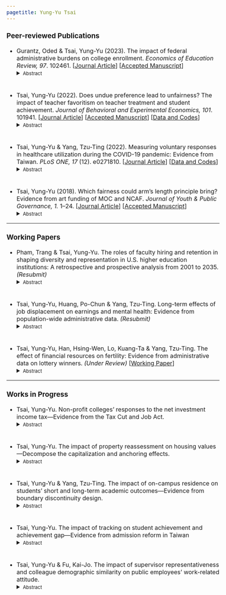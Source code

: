 ```yaml
---
pagetitle: Yung-Yu Tsai
---
```


<link rel="stylesheet" href="styles.css" type="text/css">
<style>
  body{
  font-size: 12pt;
}
</style>

### Peer-reviewed Publications

* Gurantz, Oded & Tsai, Yung-Yu (2023). The impact of federal administrative burdens on college enrollment. _Economics of Education Review, 97_. 102461. [<a href = "https://doi.org/10.1016/j.econedurev.2023.102461" target="_blank">Journal Article</a>] [<a href = "https://www.edworkingpapers.com/index.php/ai23-800" target="_blank">Accepted Manuscript</a>]
<details> <summary><font size=2>Abstract</font size></summary>
> <div style="line-height:100%;"><font size=2> Government programs impose eligibility requirements to balance the goals of improving welfare while minimizing waste. We study the impact of eligibility monitoring in the context of Federal Application for Federal Student Aid (FAFSA) submissions, where students may be subject to "verification" requirements that require them to confirm the accuracy of the data. Using a matching on observables design we do not find that students flagged for verification are less likely to enroll in college, which contrasts prior research. Verification reduces grant aid received but average changes are small, raising questions about the benefits of this administrative process. </font size></div>
</details>

<div style="line-height:50%;"><br></div>

* Tsai, Yung-Yu (2022). Does undue preference lead to unfairness? The impact of teacher favoritism on teacher treatment and student achievement. _Journal of Behavioral and Experimental Economics, 101_. 101941. [<a href = "https://doi.org/10.1016/j.socec.2022.101941" target="_blank">Journal Article</a>] [<a href = "papers/teacher_favoritism.pdf" target="_blank">Accepted Manuscript</a>] [<a href = "https://github.com/yungyutsai/teacher_favoritism" target="_blank">Data and Codes</a>] 
<details> <summary><font size=2>Abstract</font size></summary>
> <div style="line-height:100%;"><font size=2> This study investigates the impact of teacher favoritism (i.e., systematically favoring students of a specific gender, ethnicity, or high previous class ranking) on teacher treatment and student achievement. Based on the practice of random class grouping within schools, a school fixed effect model is used to estimate the causal effect of teacher favoritism. The results suggest that teacher favoritism toward students with a higher previous class rank increases the likelihood of these students consulting with their teacher on academic, emotional, and friendship issues. Also, female students are more likely to discuss friendships and emotional matters with pro-female teachers. However, the evidence of teacher favoritism's impact on student achievement is relatively weak. </font size></div>
</details>

<div style="line-height:50%;"><br></div>

* Tsai, Yung-Yu & Yang, Tzu-Ting (2022). Measuring voluntary responses in healthcare utilization during the COVID-19 pandemic: Evidence from Taiwan. _PLoS ONE, 17_ (12). e0271810. [<a href = "https://doi.org/10.1371/journal.pone.0271810" target="_blank">Journal Article</a>] [<a href = "https://github.com/yungyutsai/Taiwan_COVID19_Healthcare_Utilization" target="_blank">Data and Codes</a>]
<details> <summary><font size=2>Abstract</font size></summary>
> <div style="line-height:100%;"><font size=2> Healthcare has been one of the most affected sectors during the coronavirus disease 2019 (COVID-19) pandemic. The utilization of related services for non-COVID-19 diseases fell dramatically following the point at which the virus broke out; however, little is known about whether this observed decline in healthcare use was due to voluntary behaviors or enforced measures. This paper quantifies the spontaneous change in healthcare utilization during the pandemic. We utilize a county-by-week-level dataset from Taiwan’s National Health Insurance (NHI) record, covering the entire Taiwanese population, and a difference-in-differences design. Our results indicate that even if there were no human mobility restrictions or supply-side constraints, people voluntarily reduced their demand for healthcare, due to fears of contagion, or COVID-related precautionary behaviors. We find that the number of outpatient visits (inpatient admissions) decreased by 19% (10%) during the pandemic period (February to May 2020). Furthermore, the demand response of healthcare for Influenza-like illness (ILI) was much greater and more persistent than for non-ILI, thereby suggesting that the substantial decline in accessing healthcare was induced by positive public health externality of prevention measures for COVID-19. Finally, we find that the demand for healthcare services did not get back to the pre-pandemic baseline, even when there were no local coronavirus cases for 253 consecutive days (mid-April to December 2020) in Taiwan. </font size></div>
</details>

<div style="line-height:50%;"><br></div>

* Tsai, Yung-Yu (2018). Which fairness could arm's length principle bring? Evidence from art funding of MOC and NCAF. _Journal of Youth \& Public Governance, 1._ 1--24. [<a href = "https://drive.google.com/file/d/1EzRdrrql6QZP4a7Nfm0JBLwY3_PksYw8/view" target="_blank">Journal Article</a>] [<a href = "papers/art_funding.pdf" target="_blank">Accepted Manuscript</a>]
<details> <summary><font size=2>Abstract</font size></summary>
> <div style="line-height:100%;"><font size=2> The arm’s length principle implies that intermediary cultural organization performs better on art funding allocation than the government or politicians. This paper uses data from the art funding list from 2015 to 2017 in Taiwan to examine whether The National Culture and Arts Foundation (NCAF, an intermediary cultural organization) distributes funding fairer than The Ministry of Culture (MOC). There are three different concepts of fairness: equity, equality, and need (distributing funding to those who need it). The result of this paper shows MOC and NCAF have no significant difference in equity, but NCAF indeed performs better on equality and need than MOC, although the effect isn’t as strong as we thought. Based on these findings, this paper suggests that the arm’s length principle really works, and it’s necessary for MOC to collaborate with NCAF. However, it’s also important to improve the fairness of art funding allocation in the future. </font size></div>
</details>

------

### Working Papers

* Pham, Trang & Tsai, Yung-Yu. The roles of faculty hiring and retention in shaping diversity and representation in U.S. higher education institutions: A retrospective and prospective analysis from 2001 to 2035. _(Resubmit)_
<details> <summary><font size=2>Abstract</font size></summary>
> <div style="line-height:100%;"><font size=2> U.S. higher education institutions are hiring more minoritized faculty into their teaching workforce to satisfy the demand of an increasingly diverse racial and ethnic student population. However, it is not always clear whether specific hiring policies and plans are intended to address the matter of diversity or representation—two similar but qualitatively different concepts. The policy choices that institutions make result in different implementation approaches and long-term outcomes. Using data from the Integrated Postsecondary Education Data System (IPEDS) from 2001 to 2021, this study measures and compares the changes in faculty diversity and student–faculty representation in U.S. higher education institutions over the past two decades. It then develops several simulated scenarios to project the future racial and ethnic landscape of American campuses, depending on the different policy choices that institutions make through their hiring and retention policies. Our recommendation calls for balanced efforts in the retention and hiring of minoritized and underrepresented faculty that are adapted to the individual circumstances of institutions. </font size></div>
</details>


<div style="line-height:50%;"><br></div>

* Tsai, Yung-Yu, Huang, Po-Chun & Yang, Tzu-Ting. Long-term effects of job displacement on earnings and mental health: Evidence from population-wide administrative data. _(Resubmit)_
<details> <summary><font size=2>Abstract</font size></summary>
> <div style="line-height:100%;"><font size=2> Utilizing administrative data encompassing the entire population of Taiwan, this paper investigates the long-term effects of job displacement on earnings and mental health. Focusing on job loss resulting from mass layoffs, our estimates suggest displaced workers experienced a 67% earning loss in the year following a layoff. Even after ten years, earnings do not fully recover. Displaced workers also experience long-term deterioration in mental health, particularly related to stress, with a 16% increase in cumulative outpatient visits for mental health issues and a 57% increase in cumulative medical costs for mental illness in the decade post-displacement. The negative impact on mental health is more pronounced among workers with lower earnings, men, and older individuals. </font size></div>
</details>

<div style="line-height:50%;"><br></div>

* Tsai, Yung-Yu, Han, Hsing-Wen, Lo, Kuang-Ta & Yang, Tzu-Ting. The effect of financial resources on fertility: Evidence from administrative data on lottery winners. _(Under Review)_ [<a href = "https://ssrn.com/abstract=4300448" target="_blank">Working Paper</a>]
<details> <summary><font size=2>Abstract</font size></summary>
> <div style="line-height:100%;"><font size=2> This paper utilizes wealth shocks from winning lottery prizes to examine the causal effect of financial resources on fertility. We employ extensive panels of administrative data encompassing over 0.4 million lottery winners in Taiwan and implement a triple-differences design. Our analyses reveal that a substantial lottery win can significantly increase fertility, the implied wealth elasticity of which is around 0.06. Moreover, the primary channel through which fertility increases is by prompting first births among previously childless individuals. Finally, our analysis reveals that approximately 25\% of the total fertility effect stems from increased marriage rates following a lottery win. </font size></div>
</details>

------

### Works in Progress

* Tsai, Yung-Yu. Non-profit colleges' responses to the net investment income tax---Evidence from the Tax Cut and Job Act.
<details> <summary><font size=2>Abstract</font size></summary>
> <div style="line-height:100%;"><font size=2> The 2017 Tax Cut and Job Act introduced a net investment income tax targeting large and wealthy non-profit colleges with the goal of enhancing tax equity and wealth distribution within higher education institutions. However, this paper reveals an unintended consequence of the policy—colleges strategically increasing student enrollment to circumvent the tax threshold based on population. While this policy loophole results in a government revenue loss, it prompts colleges to provide more education opportunities. Conversely, colleges subject to the tax respond by elevating tuition levels to offset the financial burden, disproportionately affecting the enrollment of historically underrepresented racial groups. This fiscal response suggests that taxation designed to improve tax equity may inadvertently hinder equity in access to higher education. The findings prompt a reevaluation of the policy’s impact and advocate for potential adjustments to foster both taxation and educational equity. </font size></div>
</details>

<div style="line-height:50%;"><br></div>

* Tsai, Yung-Yu. The impact of property reassessment on housing values---Decompose the capitalization and anchoring effects.
<details> <summary><font size=2>Abstract</font size></summary>
> <div style="line-height:100%;"><font size=2> Property reassessments aim to align property's assessed values with market prices, serving as an essential tool to ensure tax fairness. However, reassessments can unintentionally impact housing values and, therefore, affect wealth distribution. Based on data from 19 Pennsylvania counties, this study examines property reassessment's impact on housing values. The paper explores two contrasting theories: the capitalization effect, which predicts reduced housing values in wealthy regions and increased prices in less developed areas, and the anchoring effect, anticipating more pronounced price increases in affluent regions and wider disparities in housing prices. Using a difference-in-differences approach and instrumental variable analysis, the study finds the anchoring effect dominates. On average, property reassessment raises housing values by 9\% in counties, with a pronounced positive effect in high-priced regions and a negative impact in non-affluent regions. This highlights that while reassessment enhances tax fairness, it also disproportionately benefits wealthier individuals and widens geographical disparity in housing prices, contradicting wealth equality goals. </font size></div>
</details>

<div style="line-height:50%;"><br></div>

* Tsai, Yung-Yu & Yang, Tzu-Ting. The impact of on-campus residence on students' short and long-term academic outcomes---Evidence from boundary discontinuity design.
<details> <summary><font size=2>Abstract</font size></summary>
> <div style="line-height:100%;"><font size=2> This study investigates the influence of residing in student dormitories on short and long-term student outcomes within the context of Taiwan. This research examines the causal effects of on-campus residency by utilizing colleges’ dormitory assignment policy based on students’ residential locations and employing a boundary-based regression discontinuity design. The study incorporates a two-way fixed effect model, including both college and village fixed effects, to account for potential geographical self-selection biases. The findings reveal that on-campus living doesn’t significantly impact persistence, but it does enhance the likelihood of pursuing graduate education, primarily influenced by enrolling in the same college for undergraduate studies. This positive effect can be attributed to two intermediate outcomes: an increase in on-campus employment, indicative of greater on-campus engagement, and a higher likelihood of receiving awards from contests or competitions, suggesting increased participation in extracurricular activities. The impact is more pronounced among students from low-income families, those without siblings, and those attending more prestigious colleges. </font size></div>
</details>

<div style="line-height:50%;"><br></div>

* Tsai, Yung-Yu. The impact of tracking on student achievement and achievement gap---Evidence from admission reform in Taiwan
<details> <summary><font size=2>Abstract</font size></summary>
> <div style="line-height:100%;"><font size=2> This study examines the impact of a Taiwanese upper secondary admission reform, which reduces the level of tracking without abandoning the general/vocational dual-track system. I utilize a difference-in-differences framework, comparing the difference of high school (exposed to the reform) and middle school (non-exposed to the reform) students before and after the reform. The results suggest that the reform raises the within-school student heterogeneity by around half the gap between full tracking and non-tracking system. Furthermore, the de-tracking reform leads to a 0.148 standard deviation drop in average student performance. The de-tracking policy yields an evenly negative impact throughout the whole distribution, implying that the efficiency gained from the tracking does not at the cost of equity. </font size></div>
</details>

<div style="line-height:50%;"><br></div>

* Tsai, Yung-Yu & Fu, Kai-Jo. The impact of supervisor representativeness and colleague demographic similarity on public employees' work-related attitude.
<details> <summary><font size=2>Abstract</font size></summary>
> <div style="line-height:100%;"><font size=2> Racial composition and diversity management in public sectors has long been an important topic in public management literature. Past research has confirmed that supervisor representativeness can benefit government employees, yet little attention has been paid to the well-being of supervisors and the consequences that neglecting that well-being may cause. Utilizing the federal employee surveys and the Federal Government’s human resources data, we apply the multilevel modeling (MLM) approach to examine the impact of management racial representativeness and colleague racial demographic similarities on public employees’ job satisfaction and turnover intention. We find that the impact of management representativeness is exerted primarily through the perceived diversity climate. A higher proportion of same-race colleagues also leads to better work-related attitudes. Co-worker relationships and perceived diversity climate both mediate the impacts. However, we find that while a higher proportion of same-race subordinates improves the satisfaction of supervisors who are the dominant racial group in their work unit, it negatively affects the supervisors who are not the dominant racial group in their work unit. Studies need to focus not only on how the representation of supervisors benefits subordinates but also, and indeed more so, on supervisor well-being. Based on these findings, we make recommendations for diversity management strategies in the public sector. </font size></div>
</details>

<div style="line-height:100%;"><br></div>
